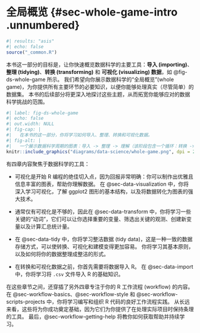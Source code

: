 # 全局概览 {\#sec-whole-game-intro .unnumbered}

```r
#| results: "asis"
#| echo: false
source("_common.R")
```

本书这一部分的目标是，让你快速概览数据科学的主要工具：**导入 (importing)**、**整理 (tidying)**、**转换 (transforming)** 和 **可视化 (visualizing) 数据**，如 @fig-ds-whole-game 所示。
我们希望向你展示数据科学的“全局概览”(whole game)，为你提供所有主要环节的必要知识，以便你能够处理真实（尽管简单）的数据集。
本书的后续部分将更深入地探讨这些主题，从而拓宽你能够应对的数据科学挑战的范围。

```r
#| label: fig-ds-whole-game
#| echo: false
#| out.width: NULL
#| fig-cap: |
#|   在本书的这一部分，你将学习如何导入、整理、转换和可视化数据。
#| fig-alt: |
#|   一个展示数据科学周期的图表：导入 -> 整理 -> 理解（该阶段包含一个循环：转换 -> 可视化 -> 建模）-> 沟通。所有这些都被“编程”所围绕。导入、整理、转换和可视化部分被高亮显示。
knitr::include_graphics("diagrams/data-science/whole-game.png", dpi = 270)
```

有四章内容聚焦于数据科学的工具：

  - 可视化是开始 R 编程的绝佳切入点，因为回报非常明确：你可以制作出优雅且信息丰富的图表，帮助你理解数据。
    在 @sec-data-visualization 中，你将深入学习可视化，了解 ggplot2 图形的基本结构，以及将数据转化为图表的强大技术。

  - 通常仅有可视化是不够的，因此在 @sec-data-transform 中，你将学习一些关键的“动词”，它们可以让你选择重要的变量、筛选出关键的观测、创建新变量以及计算汇总统计量。

  - 在 @sec-data-tidy 中，你将学习整洁数据 (tidy data)，这是一种一致的数据存储方式，可以使转换、可视化和建模变得更加容易。
    你将学习其基本原则，以及如何将你的数据整理成整洁的形式。

  - 在转换和可视化数据之前，你首先需要将数据导入 R。
    在 @sec-data-import 中，你将学习将 `.csv` 文件导入 R 的基础知识。

在这些章节之间，还穿插了另外四章专注于你的 R 工作流程 (workflow) 的内容。
在 @sec-workflow-basics、@sec-workflow-style 和 @sec-workflow-scripts-projects 中，你将学习编写和组织 R 代码的良好工作流程实践。
从长远来看，这些将为你成功奠定基础，因为它们为你提供了在处理实际项目时保持条理的工具。
最后，@sec-workflow-getting-help 将教你如何获取帮助并持续学习。
